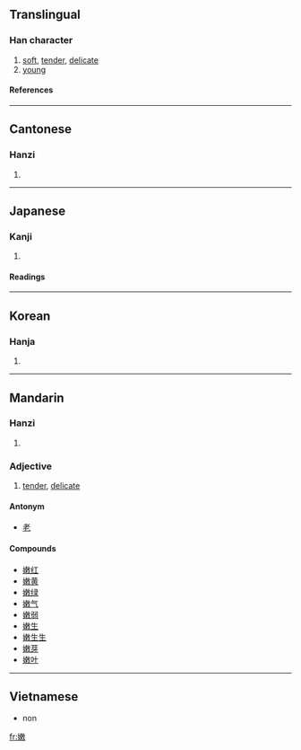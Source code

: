 ==Translingual==
===Han character===
{{Han char|rn=38|rad=女|as=11|sn=14|four=4844<sub>0</sub>|canj=女木中大 (VDLK)}}
# [[soft]], [[tender]], [[delicate]]
# [[young]]
====References====
{{Han ref|kx=0270.110|dkj=06666|dj=0538.070|hdz=21075.150|uh=5AE9|ud=23273|bh=B9E0|bd=47584}}

----
==Cantonese==
===Hanzi===
{{yue-hanzi|jyut=|y=nyun6}}
# {{defn|Cantonese}}

----
==Japanese==
===Kanji===
{{ja-kanji|grade=|rs=女11}}
# {{defn|Japanese}} 
====Readings====
{{ja-readings|on=[[どん]] (don), [[のん]] (non), [[ぜん]] (zen)|kun=[[わかい]] (wakai)}}

----
==Korean==
===Hanja===
{{ko-hanja|hangeul=눈|rv=nun|mr=nun}}
# {{defn|Korean}}

----
==Mandarin==
===Hanzi===
{{cmn-hanzi|pin=[[nèn]] (nen4)|wg=nen<sup>4</sup>}}
# {{defn|Mandarin}}

===Adjective===
#[[tender]], [[delicate]]
====Antonym====
*[[老]]

====Compounds====
*[[嫩红]]
*[[嫩黄]]
*[[嫩绿]]
*[[嫩气]]
*[[嫩弱]]
*[[嫩生]]
*[[嫩生生]]
*[[嫩芽]]
*[[嫩叶]]

----

==Vietnamese==

*non

[[fr:嫩]]